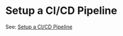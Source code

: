# Setup a CI/CD Pipeline

See: [Setup a CI/CD Pipeline](/phala-cloud/be-production-ready/ci-cd-automation/setup-a-ci-cd-pipeline)

